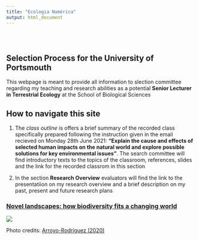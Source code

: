 ```yaml
---
title: "Ecologia Numérica"
output: html_document
---
```


<style type="text/css">
.title {
  display: none;
}

#getting-started img {
  margin-right: 10px;
}

</style>

<div class="row" style="padding-top: 30px;">
<div class="col-sm-6">

# **Selection Process for the University of Portsmouth**

This webpage is meant to provide all information to slection committee regarding my teaching and research abilities as a potential **Senior Lecturer in Terrestrial Ecology** at the School of Biological Sciences

## How to navigate this site

1. The *class outline* is offers a brief summary of the recorded class specifically prepared following the instruction given in the email recieved on Monday 28th June 2021: 
**"Explain the cause and effects of selected human impacts on the natural world and explore possible solutions for key environmental issues"**. The search committee will find introductory texts to the topics of the classroom, references, slides and the link for the recorded classrom in this section

2. In the section **Research Overview** evaluators will find the link to the presentatiion on my research overview and a brief description on my past, present and future research plans


</div>
<div class="col-sm-6">

### [Novel landscapes: how biodiversity fits a changing world](https://onlinelibrary.wiley.com/doi/full/10.1111/ele.13535)

![](https://onlinelibrary.wiley.com/cms/asset/9626ca82-2542-4a72-a419-b1a4a1502154/ele13535-fig-0002-m.jpg)

Photo credits: [Arroyo-Rodríguez (2020)](https://onlinelibrary.wiley.com/doi/full/10.1111/ele.13535)


